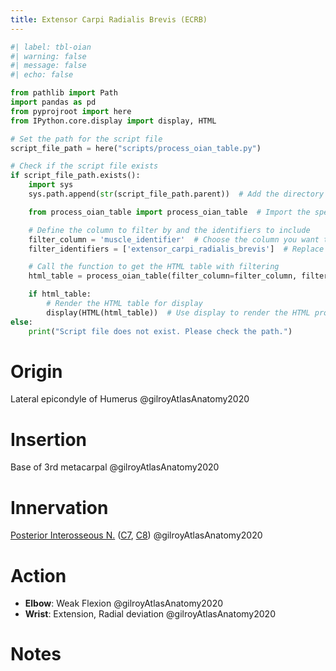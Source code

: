```yaml
---
title: Extensor Carpi Radialis Brevis (ECRB)
---
```



```python
#| label: tbl-oian
#| warning: false
#| message: false
#| echo: false

from pathlib import Path
import pandas as pd
from pyprojroot import here
from IPython.core.display import display, HTML

# Set the path for the script file
script_file_path = here("scripts/process_oian_table.py")

# Check if the script file exists
if script_file_path.exists():
    import sys
    sys.path.append(str(script_file_path.parent))  # Add the directory of the script to the system path

    from process_oian_table import process_oian_table  # Import the specific function

    # Define the column to filter by and the identifiers to include
    filter_column = 'muscle_identifier'  # Choose the column you want to filter by
    filter_identifiers = ['extensor_carpi_radialis_brevis']  # Replace with actual identifiers you want to include

    # Call the function to get the HTML table with filtering
    html_table = process_oian_table(filter_column=filter_column, filter_identifiers=filter_identifiers)

    if html_table:
        # Render the HTML table for display
        display(HTML(html_table))  # Use display to render the HTML properly
else:
    print("Script file does not exist. Please check the path.")

```

# Origin {#origin}

Lateral epicondyle of Humerus @gilroyAtlasAnatomy2020

# Insertion {#insertion}

Base of 3rd metacarpal @gilroyAtlasAnatomy2020

# Innervation {#innervation}

[Posterior Interosseous N.]({{< var ref-posterior-interosseous-nerve.path >}}) ([C7]({{< var ref-nerve-root.c7 >}}), [C8]({{< var ref-nerve-root.c8 >}})) @gilroyAtlasAnatomy2020

# Action {#action}

- **Elbow**: Weak Flexion @gilroyAtlasAnatomy2020
- **Wrist**: Extension, Radial deviation  @gilroyAtlasAnatomy2020





# Notes